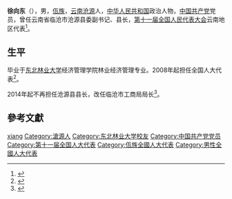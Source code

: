 {{Infobox officeholder
| 姓名          = 徐向东
| 性別                      = 男
| 民族                        = [[佤族|佤族]]
| 出生日期                  = {{birth year and age|1970|2}}
| 出生地點                  = 
| 籍貫                      = [[云南|云南]][[沧源|沧源]]
| 國籍                      = {{中华人民共和国}}
| 政黨                      = {{中国共产党}}
| 母校                      = [[东北林业大学|东北林业大学]]
| 父母                      = 徐守青
}}
'''徐向东'''（{{bd|1970年|2月|}}），男，[[佤族|佤族]]，[[云南|云南]][[沧源|沧源]]人，[[中华人民共和国|中华人民共和国]]政治人物，[[中国共产党|中国共产党]]党员，曾任云南省临沧市沧源县委副书记、县长，[[第十一届全国人民代表大会|第十一届全国人民代表大会]]云南地区代表<ref>{{cite web|author=新华网|title=第十一届全国人大代表|url=http://news.xinhuanet.com/ziliao/2008-03/03/content_7708230.htm?node=36628|publisher=新华网|accessdate=2014-01-07|archive-date=2014-01-10|archive-url=https://web.archive.org/web/20140110211415/http://news.xinhuanet.com/ziliao/2008-03/03/content_7708230.htm?node=36628|dead-url=no}}</ref>。

== 生平 ==
毕业于[[东北林业大学|东北林业大学]]经济管理学院林业经济管理专业。2008年起担任全国人大代表<ref>{{cite news|title=全国人大代表信息-徐向东|url= http://210.82.31.1:8084/delegate/viewDelegate.action?dbid=112412|accessdate=2013-04-05|newspaper=全国人大网|archive-url=https://web.archive.org/web/20140523225407/http://www.npc.gov.cn/delegate/viewDelegate.action?dbid=112412|archive-date=2014-05-23|dead-url=yes}}</ref>。

2014年起不再担任沧源县县长，改任临沧市工商局局长<ref>{{cite news |author1=吴丹 |title=从走路到乘机——两代人跨越半个世纪的出行记忆 |url=http://www.caacnews.com.cn/special/4260/4992/4993/201811/t20181119_1261035.html |accessdate=2021-01-31 |work=中国民航报 |date=2018-11-14}}</ref>。

== 參考文獻 ==
{{reflist}}

{{Authority control}}
{{DEFAULTSORT:xu xiangdong}}
[[Category:徐姓|xiang]]
[[Category:滄源人|Category:滄源人]]
[[Category:东北林业大学校友|Category:东北林业大学校友]]
[[Category:中国共产党党员|Category:中国共产党党员]]
[[Category:第十一届全国人大代表|Category:第十一届全国人大代表]]
[[Category:佤族全國人大代表|Category:佤族全國人大代表]]
[[Category:男性全國人大代表|Category:男性全國人大代表]]

{{中华人民共和国政治人物小作品}}
